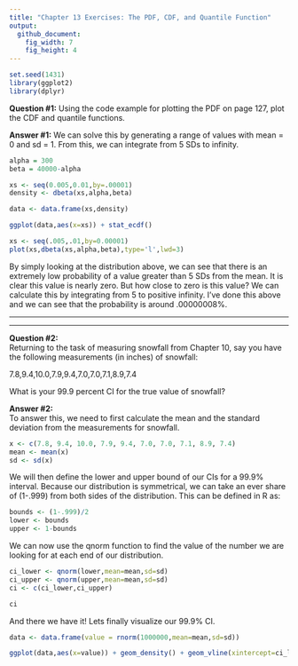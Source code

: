 ```yaml
---
title: "Chapter 13 Exercises: The PDF, CDF, and Quantile Function"
output:
  github_document:
    fig_width: 7
    fig_height: 4
---
```


```r
set.seed(1431)
library(ggplot2)
library(dplyr)
```

**Question #1:**
Using the code example for plotting the PDF on page 127, plot the CDF and quantile functions.  

**Answer #1:**
We can solve this by generating a range of values with mean = 0 and sd = 1.  From this, we can integrate from 5 SDs to infinity.

```r
alpha = 300
beta = 40000-alpha

xs <- seq(0.005,0.01,by=.00001)
density <- dbeta(xs,alpha,beta)

data <- data.frame(xs,density)

ggplot(data,aes(x=xs)) + stat_ecdf()

xs <- seq(.005,.01,by=0.00001)
plot(xs,dbeta(xs,alpha,beta),type='l',lwd=3)
```

By simply looking at the distribution above, we can see that there is an extremely low probability of a value greater than 5 SDs from the mean.  It is clear this value is nearly zero.  But how close to zero is this value?  We can calculate this by integrating from 5 to positive infinity.  I've done this above and we can see that the probability is around .00000008%.

* * *
* * *

**Question #2:**  
Returning to the task of measuring snowfall from Chapter 10, say you have the following measurements (in inches) of snowfall:  

7.8,9.4,10.0,7.9,9.4,7.0,7.0,7.1,8.9,7.4  

What is your 99.9 percent CI for the true value of snowfall?  

**Answer #2:**  
To answer this, we need to first calculate the mean and the standard deviation from the measurements for snowfall.  

```r
x <- c(7.8, 9.4, 10.0, 7.9, 9.4, 7.0, 7.0, 7.1, 8.9, 7.4)
mean <- mean(x)
sd <- sd(x)
```

We will then define the lower and upper bound of our CIs for a 99.9% interval.  Because our distribution is symmetrical, we can take an ever share of (1-.999) from both sides of the distribution.  This can be defined in R as:  

```r
bounds <- (1-.999)/2
lower <- bounds
upper <- 1-bounds
```

We can now use the qnorm function to find the value of the number we are looking for at each end of our distribution.  

```r
ci_lower <- qnorm(lower,mean=mean,sd=sd)
ci_upper <- qnorm(upper,mean=mean,sd=sd)
ci <- c(ci_lower,ci_upper)

ci
```

And there we have it!  Lets finally visualize our 99.9% CI.  

```r
data <- data.frame(value = rnorm(1000000,mean=mean,sd=sd))

ggplot(data,aes(x=value)) + geom_density() + geom_vline(xintercept=ci_lower,linetype='dashed',colour='red') + geom_vline(xintercept=ci_upper,linetype='dashed',colour='red') + xlab('inches')
```
